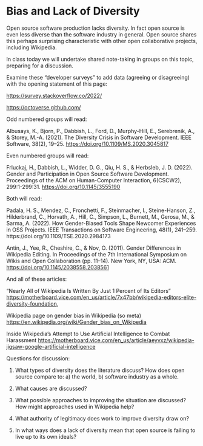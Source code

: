 # Bias and Lack of Diversity {#sec-diversity}

Open source software production lacks diversity. In fact open source is even less diverse than the software industry in general.  Open source shares this perhaps surprising characteristic with other open collaborative projects, including Wikipedia.

In class today we will undertake shared note-taking in groups on this topic, preparing for a discussion.

Examine these "developer surveys" to add data (agreeing or disagreeing) with the opening statement of this page:

<https://survey.stackoverflow.co/2022/>

<https://octoverse.github.com/>

Odd numbered groups will read:

Albusays, K., Bjorn, P., Dabbish, L., Ford, D., Murphy-Hill, E., Serebrenik, A., & Storey, M.-A. (2021). The Diversity Crisis in Software Development. IEEE Software, 38(2), 19–25. <https://doi.org/10.1109/MS.2020.3045817>

Even numbered groups will read:

Frluckaj, H., Dabbish, L., Widder, D. G., Qiu, H. S., & Herbsleb, J. D. (2022). Gender and Participation in Open Source Software Development. Proceedings of the ACM on Human-Computer Interaction, 6(CSCW2), 299:1-299:31. <https://doi.org/10.1145/3555190>

Both will read: 

Padala, H. S., Mendez, C., Fronchetti, F., Steinmacher, I., Steine-Hanson, Z., Hilderbrand, C., Horvath, A., Hill, C., Simpson, L., Burnett, M., Gerosa, M., & Sarma, A. (2022). How Gender-Biased Tools Shape Newcomer Experiences in OSS Projects. IEEE Transactions on Software Engineering, 48(1), 241–259. https://doi.org/10.1109/TSE.2020.2984173

Antin, J., Yee, R., Cheshire, C., & Nov, O. (2011). Gender Differences in Wikipedia Editing. In Proceedings of the 7th International Symposium on Wikis and Open Collaboration (pp. 11–14). New York, NY, USA: ACM. <https://doi.org/10.1145/2038558.2038561>

And all of these articles:

"Nearly All of Wikipedia Is Written By Just 1 Percent of Its Editors" <https://motherboard.vice.com/en_us/article/7x47bb/wikipedia-editors-elite-diversity-foundation>,

Wikipedia page on gender bias in Wikipedia (so meta) <https://en.wikipedia.org/wiki/Gender_bias_on_Wikipedia>

Inside Wikipedia’s Attempt to Use Artificial Intelligence to Combat Harassment <https://motherboard.vice.com/en_us/article/aeyvxz/wikipedia-jigsaw-google-artificial-intelligence>





Questions for discussion:

1. What types of diversity does the literature discuss? How does open source compare to: a) the world, b) software industry as a whole.

2. What causes are discussed?

3. What possible approaches to improving the situation are discussed?  How might approaches used in Wikipedia help?

4. What authority of legitimacy does work to improve diversity draw on?

5. In what ways does a lack of diversity mean that open source is failing to live up to its own ideals?